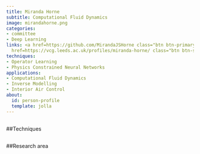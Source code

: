 ```yaml
---
title: Miranda Horne
subtitle: Computational Fluid Dynamics
image: mirandahorne.png
categories:
- committee
- Deep Learning
links: <a href=https://github.com/MirandaJSHorne class="btn btn-primary">Github</a><a
  href=https://vcg.leeds.ac.uk/profiles/miranda-horne/ class="btn btn-secondary">Website</a>
techniques:
- Operator Learning
- Physics Constrained Neural Networks
applications:
- Computational Fluid Dynamics
- Inverse Modelling
- Interior Air Control
about:
  id: person-profile
  template: jolla
---
```

   
:::{#person-profile}
:::
   
##
##Techniques
   
:::{#Techniques}
:::
   
##
##Research area
   
:::{#applications}
:::